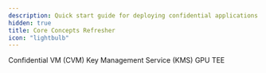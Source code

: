 ```yaml
---
description: Quick start guide for deploying confidential applications on Phala Cloud.
hidden: true
title: Core Concepts Refresher
icon: "lightbulb"
---
```


<Columns cols={3}>
  <Card
    img="/images/cvm (1).jpg"
    href="/phala-cloud/cvm/overview"
  >
    Confidential VM (CVM)
  </Card>
  <Card
    img="/images/KMS (1).jpg"
    href="/dstack/design-documents/key-management-protocol"
  >
    Key Management Service (KMS)
  </Card>
  <Card
    img="/images/confidential-ai-inference-overview.png"
    href="/phala-cloud/gpu/confidential-ai/gpu-tee/llm-in-tee"
  >
    GPU TEE
  </Card>
</Columns>
